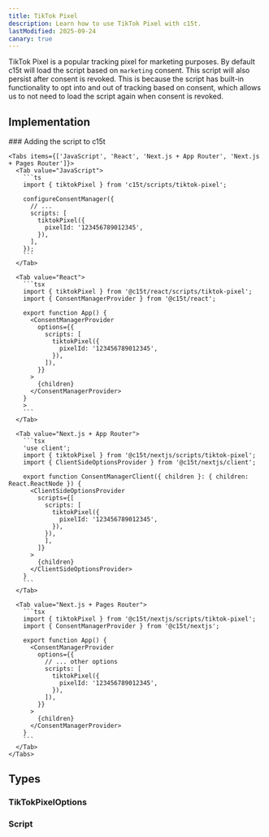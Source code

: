 ```yaml
---
title: TikTok Pixel
description: Learn how to use TikTok Pixel with c15t.
lastModified: 2025-09-24
canary: true
---
```


TikTok Pixel is a popular tracking pixel for marketing purposes. By default c15t will load the script based on `marketing` consent.
This script will also persist after consent is revoked. This is because the script has built-in functionality to opt into and out of tracking based on consent, which allows us to not need to load the script again when consent is revoked.

## Implementation

<Steps>
  <Step>
    ### Adding the script to c15t

    <Tabs items={['JavaScript', 'React', 'Next.js + App Router', 'Next.js + Pages Router']}>
      <Tab value="JavaScript">
        ```ts
        import { tiktokPixel } from 'c15t/scripts/tiktok-pixel';

        configureConsentManager({
          // ... 
          scripts: [
            tiktokPixel({
              pixelId: '123456789012345',
            }),
          ],
        });
        ```
      </Tab>

      <Tab value="React">
        ```tsx
        import { tiktokPixel } from '@c15t/react/scripts/tiktok-pixel';
        import { ConsentManagerProvider } from '@c15t/react';

        export function App() { 
          <ConsentManagerProvider
            options={{
              scripts: [
                tiktokPixel({
                  pixelId: '123456789012345',
                }),
              ]),
            }}
          >
            {children}
          </ConsentManagerProvider>
        }
        >
        ```
      </Tab>

      <Tab value="Next.js + App Router">
        ```tsx
        'use client';
        import { tiktokPixel } from '@c15t/nextjs/scripts/tiktok-pixel';
        import { ClientSideOptionsProvider } from '@c15t/nextjs/client';

        export function ConsentManagerClient({ children }: { children: React.ReactNode }) { 
          <ClientSideOptionsProvider
            scripts={[
              scripts: [
                tiktokPixel({
                  pixelId: '123456789012345',
                }),
              }),
              ],
            ]}
          >
            {children}
          </ClientSideOptionsProvider>
        }
        ```
      </Tab>

      <Tab value="Next.js + Pages Router">
        ```tsx
        import { tiktokPixel } from '@c15t/nextjs/scripts/tiktok-pixel';
        import { ConsentManagerProvider } from '@c15t/nextjs';

        export function App() { 
          <ConsentManagerProvider
            options={{
              // ... other options
              scripts: [
                tiktokPixel({
                  pixelId: '123456789012345',
                }),
              ]),
            }}
          >
            {children}
          </ConsentManagerProvider>
        }
        ```
      </Tab>
    </Tabs>
  </Step>
</Steps>

## Types

### TikTokPixelOptions

<AutoTypeTable path="./packages/core/src/scripts/tiktok-pixel.ts" name="TikTokPixelOptions" />

### Script

<AutoTypeTable path="./packages/core/src/libs/script-loader/types.ts" name="Script" />